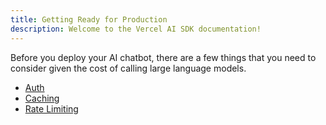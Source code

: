 ```yaml
---
title: Getting Ready for Production
description: Welcome to the Vercel AI SDK documentation!
---
```


Before you deploy your AI chatbot, there are a few things that you need to consider given the cost of calling large language models.
- [Auth](https://nextjs.org/docs/app/building-your-application/authentication)
- [Caching](https://sdk.vercel.ai/docs/advanced/caching)
- [Rate Limiting](https://sdk.vercel.ai/docs/advanced/rate-limiting)